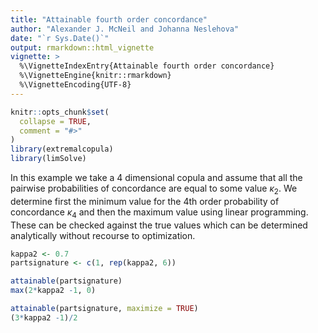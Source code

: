 ```yaml
---
title: "Attainable fourth order concordance"
author: "Alexander J. McNeil and Johanna Neslehova"
date: "`r Sys.Date()`"
output: rmarkdown::html_vignette
vignette: >
  %\VignetteIndexEntry{Attainable fourth order concordance}
  %\VignetteEngine{knitr::rmarkdown}
  %\VignetteEncoding{UTF-8}
---
```


```r
knitr::opts_chunk$set(
  collapse = TRUE,
  comment = "#>"
)
library(extremalcopula)
library(limSolve)
```

In this example we take a 4 dimensional copula and assume that all the pairwise probabilities of concordance are equal to some value $\kappa_2$. We determine first the minimum value for the 4th order probability of concordance $\kappa_4$ and then the maximum value using linear programming. These can be checked against the true values which can be determined analytically without recourse to optimization.

```r
kappa2 <- 0.7
partsignature <- c(1, rep(kappa2, 6))

attainable(partsignature)
max(2*kappa2 -1, 0)

attainable(partsignature, maximize = TRUE)
(3*kappa2 -1)/2
```


